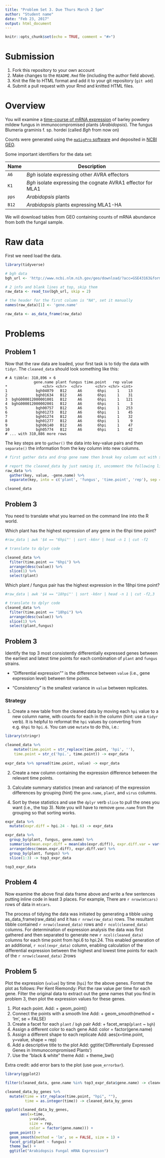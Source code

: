 ```yaml
---
title: "Problem Set 3. Due Thurs March 2 5pm"
author: "Student name"
date: "Feb 23, 2017"
output: html_document
---
```


```r
knitr::opts_chunk$set(echo = TRUE, comment = "#>")
```

# Submission

1. Fork this repository to your own account
1. Make changes to the `README.Rmd` file (including the author field above).
1. Knit the file to HTML format and add it to your git repository (`git add`)
1. Submit a pull request with your Rmd and knitted HTML files.

# Overview 

You will examine a [time-course of mRNA expression][1] of barley powdery mildew fungus in immunocompromised plants (*Arabidopsis*). The fungus Blumeria graminis f. sp. hordei (called *Bgh* from now on)

Counts were generated using the [`maSigPro` software][3] and deposited in [NCBI GEO][2].

[1]: http://www.ncbi.nlm.nih.gov/pubmed/23175786
[2]: http://www.ncbi.nlm.nih.gov/geo/query/acc.cgi?acc=GSE43163  
[3]: http://bioinformatics.oxfordjournals.org/content/30/18/2598.full

Some important identifiers for the data set:

| Name | Description |
| ---- | ----------- |
| `A6` | *Bgh* isolate expressing other AVRA effectors |
| `K1` | *Bgh* isolate expressing the cognate AVRA1 effector for MLA1|
| `pps` | *Arabidopsis* plants |
| `B12` | *Arabidopsis* plants expressing MLA1-HA|

We will download tables from GEO containing counts of mRNA abundance from both the fungal sample.

# Raw data

First we need load the data.

```r
library(tidyverse)

# bgh data
bgh_url <- 'http://www.ncbi.nlm.nih.gov/geo/download/?acc=GSE43163&format=file&file=GSE43163_CompleteCountTable_Bgh.txt.gz'

# 2 info and blank lines at top, skip them
raw_data <- read_tsv(bgh_url, skip = 2)

# the header for the first column is "NA", set it manually
names(raw_data)[1] <- 'gene.name'

raw_data <- as_data_frame(raw_data)
```

# Problems


## Problem 1

Now that the raw data are loaded, your first task is to tidy the data with `tidyr`. The `cleaned_data` should look something like this:

```
# A tibble: 310,896 × 6
             gene.name plant fungus time.point   rep value
*                <chr> <chr>  <chr>      <chr> <chr> <int>
1             bgh04079   B12     A6       6hpi     1    13
2             bgh01634   B12     A6       6hpi     1    31
3  bghG000012000001001   B12     A6       6hpi     1   121
4  bghG000012000002001   B12     A6       6hpi     1     3
5             bgh00757   B12     A6       6hpi     1   253
6             bgh01273   B12     A6       6hpi     1    45
7             bgh01274   B12     A6       6hpi     1    32
8             bgh01277   B12     A6       6hpi     1     9
9             bgh06140   B12     A6       6hpi     1    47
10            bgh05774   B12     A6       6hpi     1    42
# ... with 310,886 more rows
```

The key steps are to `gather()` the data into key-value pairs and then `separate()` the information from the key column into new columns.

```r
# first gather data and drop gene name then break key column out with separate

# report the cleaned_data by just naming it, uncomment the following line:
raw_data %>% 
  gather(key, value, -gene.name) %>% 
  separate(key, into = c('plant', 'fungus', 'time.point', 'rep'), sep = '_') -> cleaned_data

cleaned_data
```

## Problem 3

You need to translate what you learned on the command line into the R world.

Which plant has the highest expression of any gene in the 6hpi time point?

```bash
#raw_data | awk '$4 == "6hpi"' | sort -k6nr | head -n 1 | cut -f2
```

```r
# translate to dplyr code

cleaned_data %>% 
  filter(time.point == "6hpi") %>% 
  arrange(desc(value)) %>% 
  slice(1) %>% 
  select(plant)
```

Which plant / fungus pair has the highest expression in the 18hpi time point?

```bash
#raw_data | awk '$4 == "18hpi"' | sort -k6nr | head -n 1 | cut -f2,3
```

```r
# translate to dplyr code
cleaned_data %>% 
  filter(time.point == "18hpi") %>% 
  arrange(desc(value)) %>% 
  slice(1) %>% 
  select(plant,fungus)
```

## Problem 3

Identify the top 3 most consistently differentially expressed genes between the earliest and latest time points for each combination of `plant` and `fungus` strains.

- "Differential expression"" is the difference between `value` (i.e., gene expression level) between time points.

- "Consistency" is the smallest variance in `value` between replicates.

### Strategy

1. Create a new table from the cleaned data by moving each `hpi` value to a new column name, with counts for each in the column (hint: use a `tidyr` verb). It is helpful to reformat the `hpi` values by converting from e.g. `6hpi` to `hpi.6`. You can use `mutate` to do this, i.e.:

```r
library(stringr)

cleaned_data %>%
    mutate(time.point = str_replace(time.point, 'hpi', ''), 
    time.point = str_c('hpi.', time.point)) -> expr_data
    
expr_data %>% spread(time.point, value) -> expr_data

```

2. Create a new column containing the expression difference between the relevant time points.

3. Calculate summary statistics (mean and variance) of the expression differences by grouping (hint) the `gene.name`, `plant`, and `virus` columns.

4. Sort by these statistics and use the `dplyr` verb `slice` to pull the ones you want (i.e., the top 3). Note you will have to remove `gene.name` from the grouping so that sorting works.

```r
expr_data %>% 
  mutate(expr.diff = hpi.24 - hpi.6) -> expr_data

expr_data %>% 
  group_by(plant, fungus, gene.name) %>%
  summarise(mean.expr.diff = mean(abs(expr.diff)), expr.diff.var = var(expr.diff)) %>% 
  arrange(desc(mean.expr.diff), expr.diff.var) %>%
  group_by(plant, fungus) %>% 
  slice(1:3) -> top3_expr_data

top3_expr_data
```

## Problem 4

Now examine the above final data frame above and write a few sentences putting inline code in least 3 places. For example, There are `r nrow(mtcars)` rows of data in `mtcars`.

The process of tidying the data was initiated by generating a tibble using  as_data_frame(raw_data) and it has `r nrow(raw_data)` rows. The resultant tibble contained `r nrow(cleaned_data)` rows and `r ncol(cleaned_data)` columns. For determination of expression analysis the data was first gathered and then separated to generate new `r ncol(cleaned_data)` columns for each time point from hpi.6 to hpi.24. This enabled generation of an additional, `r ncol(expr_data)` column, enabling calculation of the differential expression between the highest and lowest time points for each of the `r nrow(cleaned_data)` 2rows

## Problem 5

Plot the expression (`value`) by time (`hpi`) for the above genes. Format the plot as follows:
Per Kent Riemondy: Plot the raw value per time for each gene. Filter the original data to extract out the gene names that you find in problem 3, then plot the expression values for these genes.

1. Plot each point. Add: + geom_point() 
1. Connect the points with a smooth line Add: + geom_smooth(method = 'lm', se = FALSE) 
1. Create a facet for each `plant` / `bgh` pair Add: + facet_wrap(`plant` ~ `bgh`) 
1. Assign a different color to each gene Add: color = factor(gene.name) 
1. Assign a different shape to each replicate Add: aes(x=time.point, y=value, shape = rep)
1. Add a descriptive title to the plot Add: ggtitle('Differentially Expressed Genes in Immunocompromised Plants') 
1. Use the "black & white" theme Add:  + theme_bw()

Extra credit: add error bars to the plot (use `geom_errorbar`).

```r
library(ggplot2)

filter(cleaned_data, gene.name %in% top3_expr_data$gene.name) -> cleaned_data_by_genes

cleaned_data_by_genes %>% 
  mutate(time = str_replace(time.point, "hpi", ""),
         time = as.integer(time)) -> cleaned_data_by_genes

ggplot(cleaned_data_by_genes, 
       aes(x=time, 
           y=value, 
           size = rep, 
           color = factor(gene.name))) +                                                  
  geom_point() + 
  geom_smooth(method = 'lm', se = FALSE, size = 1) +
  facet_grid(plant ~ fungus) + 
  theme_bw() +
  ggtitle("Arabidopsis Fungal mRNA Expression")

```

